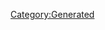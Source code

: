 {{Texts/Music
 |ID=84
 |MusicName=ワルキューレは裏切らない
 |OfficialName=ワルキューレは裏切らない
 |VocalName=ワルキューレ　美雲ΔJUNNA フレイアΔ鈴木みのり カナメΔ安野希世乃 レイナΔ東山奈央 マキナΔ西田望見
 |VocalNameLF=ワルキューレ　美雲ΔJUNNA　フレイアΔ鈴木みのり
カナメΔ安野希世乃　レイナΔ東山奈央　マキナΔ西田望見
 |Description=作品：劇場版マクロスΔ激情のワルキューレ

歌手：ワルキューレ
　　　美雲ΔJUNNA　フレイアΔ鈴木みのり
　　　カナメΔ安野希世乃　レイナΔ東山奈央
　　　マキナΔ西田望見

作詞：喜介
作曲：渡辺拓也
 |BuyURL=https://recochoku.jp/song/S1006375755/
 |StoryDesc=ウィンダミアとの最終決戦。ロイド達の攻撃により
意識を失うハヤテ達に歌を届けに空へ飛びこんでいく。

たとえ、どんなに絶望的な状況でも、決して希望を
諦めずに歌い続ける。それが彼女達の強さであり、
力なのだろう。
 |StoryTitle=「届けなきゃ…私の歌……届けなきゃ！」
 |BannerId=0
 |AnmStoreURL=
}}
[[Category:Generated]]

